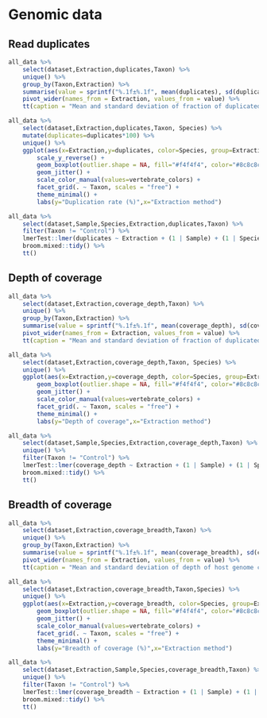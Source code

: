 # Genomic data

## Read duplicates

```r
all_data %>%
    select(dataset,Extraction,duplicates,Taxon) %>%
    unique() %>%
    group_by(Taxon,Extraction) %>%
    summarise(value = sprintf("%.1f±%.1f", mean(duplicates), sd(duplicates))) %>%
    pivot_wider(names_from = Extraction, values_from = value) %>%
    tt(caption = "Mean and standard deviation of fraction of duplicated reads")
```

```r
all_data %>%
    select(dataset,Extraction,duplicates,Taxon, Species) %>%
    mutate(duplicates=duplicates*100) %>%
    unique() %>%
    ggplot(aes(x=Extraction,y=duplicates, color=Species, group=Extraction)) + 
        scale_y_reverse() +
        geom_boxplot(outlier.shape = NA, fill="#f4f4f4", color="#8c8c8c") + 
        geom_jitter() + 
        scale_color_manual(values=vertebrate_colors) +
        facet_grid(. ~ Taxon, scales = "free") +
        theme_minimal() +
        labs(y="Duplication rate (%)",x="Extraction method")
```

```r
all_data %>%
    select(dataset,Sample,Species,Extraction,duplicates,Taxon) %>%
    filter(Taxon != "Control") %>%
    lmerTest::lmer(duplicates ~ Extraction + (1 | Sample) + (1 | Species), data = ., REML = FALSE) %>%
    broom.mixed::tidy() %>%
    tt()
```

## Depth of coverage

```r
all_data %>%
    select(dataset,Extraction,coverage_depth,Taxon) %>%
    unique() %>%
    group_by(Taxon,Extraction) %>%
    summarise(value = sprintf("%.1f±%.1f", mean(coverage_depth), sd(coverage_depth))) %>%
    pivot_wider(names_from = Extraction, values_from = value) %>%
    tt(caption = "Mean and standard deviation of fraction of duplicated reads")
```

```r
all_data %>%
    select(dataset,Extraction,coverage_depth,Taxon, Species) %>%
    unique() %>%
    ggplot(aes(x=Extraction,y=coverage_depth, color=Species, group=Extraction)) + 
        geom_boxplot(outlier.shape = NA, fill="#f4f4f4", color="#8c8c8c") + 
        geom_jitter() + 
        scale_color_manual(values=vertebrate_colors) +
        facet_grid(. ~ Taxon, scales = "free") +
        theme_minimal() +
        labs(y="Depth of coverage",x="Extraction method")
```

```r
all_data %>%
    select(dataset,Sample,Species,Extraction,coverage_depth,Taxon) %>%
    unique() %>%
    filter(Taxon != "Control") %>%
    lmerTest::lmer(coverage_depth ~ Extraction + (1 | Sample) + (1 | Species), data = ., REML = FALSE) %>%
    broom.mixed::tidy() %>%
    tt()
```

## Breadth of coverage

```r
all_data %>%
    select(dataset,Extraction,coverage_breadth,Taxon) %>%
    unique() %>%
    group_by(Taxon,Extraction) %>%
    summarise(value = sprintf("%.1f±%.1f", mean(coverage_breadth), sd(coverage_breadth))) %>%
    pivot_wider(names_from = Extraction, values_from = value) %>%
    tt(caption = "Mean and standard deviation of depth of host genome coverage")
```

```r
all_data %>%
    select(dataset,Extraction,coverage_breadth,Taxon,Species) %>%
    unique() %>%
    ggplot(aes(x=Extraction,y=coverage_breadth, color=Species, group=Extraction)) + 
        geom_boxplot(outlier.shape = NA, fill="#f4f4f4", color="#8c8c8c") + 
        geom_jitter() + 
        scale_color_manual(values=vertebrate_colors) +
        facet_grid(. ~ Taxon, scales = "free") +
        theme_minimal() +
        labs(y="Breadth of coverage (%)",x="Extraction method")
```

```r
all_data %>%
    select(dataset,Extraction,Sample,Species,coverage_breadth,Taxon) %>%
    unique() %>%
    filter(Taxon != "Control") %>%
    lmerTest::lmer(coverage_breadth ~ Extraction + (1 | Sample) + (1 | Species), data = ., REML = FALSE) %>%
    broom.mixed::tidy() %>%
    tt()
```
